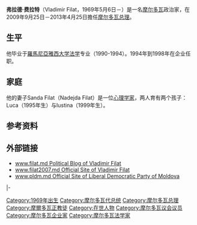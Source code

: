 {{Infobox officeholder
|name         = Vlad Filat
|image        = Vladimir Filat.jpg
|office       = [[摩尔多瓦总理|总理]]
|president    = [[米哈伊·金普|米哈伊·金普]]<small>（代理）</small><br/>[[马里安·卢普|马里安·卢普]]<small>（代理）</small><br/>[[尼古拉·蒂莫夫蒂|尼古拉·蒂莫夫蒂]]
|term_start   = 2009年9月25日
|term_end     = 2013年4月25日
|predecessor  = [[Vitalie_Pîrlog|Vitalie Pîrlog]]<small>（代理）</small>
|successor    = [[尤里·良格|尤里·良格]]
|office2      = [[摩尔多瓦总统|总统]]<br/><small>代理</small>
|term_start2  = 2010年12月28日
|term_end2    = 2010年12月30日
|predecessor2 = [[米哈伊·金普|米哈伊·金普]]<small>（代理）</small>
|successor2   = [[马里安·卢普|马里安·卢普]]<small>（代理）</small>
|office3        = 国会议员
|term_start3    = 2005年3月24日
|term_end3      = 2010年2月19日
|predecessor3   = 
|successor3     = 
|office4        = 摩尔多瓦国务部长
|primeminister4 = [[Ion_Sturza|Ion Sturza]]
|president4     = [[Petru_Lucinschi|Petru Lucinschi]]
|term_start4    = 1999年3月12日
|term_end4      = 1999年11月12日
|predecessor4   = [[Nicolae_Cernomaz|Nicolae Cernomaz]]
|successor4     = 
|birth_date   = {{birth date and age|1969|5|6}}
|birth_place  = [[苏联|苏联]][[Lăpușna,_Hîncești|Lăpușna]]<br/><small>（在今[[摩尔多瓦|摩尔多瓦]]）</small>
|death_date   = 
|death_place  = 
|nationality ={{flag|摩尔多瓦}}
|party        = [[摩尔多瓦自由民主党|自由民主党]]<small>（2007–现在）</small><br/>[[欧洲一体化联盟|欧洲一体化联盟]]<small>（2009–现在）</small>
|otherparty   = [[摩尔多瓦民主党|民主党]]<small>（1997–2007）</small><br/>[[民主与改革联盟|民主与改革联盟]]<small>（1998–1999）</small>
|spouse       = Sanda Filat
|children     = Luca<br/>Iustina
|alma_mater   = [[Cooperation_College_of_Chişinău|Cooperation College of Chişinău]]<br/>[[亞歷山德魯伊萬庫扎大學|雅西大学]]
|religion     = [[東正教|東正教]]
}}
'''弗拉德·费拉特'''（Vladimir Filat，1969年5月6日－）是一名[[摩尔多瓦|摩尔多瓦]]政治家，在2009年9月25日－2013年4月25日擔任[[摩尔多瓦总理|摩尔多瓦总理]]。

== 生平 ==
他毕业于[[羅馬尼亞|羅馬尼亞]][[雅西大学|雅西大学]][[法学|法学]]专业（1990-1994）。1994年到1998年在企业任职。

== 家庭 == 
他的妻子Sanda Filat（Nadejda Filat）是一位[[心理学家|心理学家]]，两人育有两个孩子：Luca（1995年生）与Iustina（1999年生）。

==参考资料== 
{{reflist}}

== 外部链接 ==
{{commonscat|Vlad Filat}}
* [http://www.filat.md www.filat.md Political Blog of Vladimir Filat] {{Wayback|url=http://www.filat.md/ |date=20200622073252 }}
* [https://web.archive.org/web/20160422082116/http://www.filat2007.md/ www.filat2007.md Official Site of Vladimir Filat]
* [http://www.pldm.md www.pldm.md Official Site of Liberal Democratic Party of Moldova] {{Wayback|url=http://www.pldm.md/ |date=20110622041454 }}

{{s-start}}
{{s-off}}
{{s-bef|before=[[Vitalie_Pîrlog|Vitalie Pîrlog]]<br/><small>代理</small>}}
{{s-ttl|title=[[摩尔多瓦总理|摩尔多瓦总理]]|years=2009–2013}}
{{s-aft|after=[[尤里·良格|尤里·良格]]}}
|-
{{s-bef|before=[[米哈伊·金普|米哈伊·金普]]<br><small>代理</small>}}
{{s-ttl|title=[[摩尔多瓦总统|摩尔多瓦总统]]<br><small>代理</small>|years=2010}}
{{s-aft|after=[[马里安·卢普|马里安·卢普]]<br><small>代理</small>}}
{{s-end}}

{{DEFAULTSORT:Filat, Vlad}}
[[Category:1969年出生|Category:1969年出生]]
[[Category:摩尔多瓦代总统|Category:摩尔多瓦代总统]]
[[Category:摩尔多瓦总理|Category:摩尔多瓦总理]]
[[Category:摩爾多瓦正教徒|Category:摩爾多瓦正教徒]]
[[Category:在世人物|Category:在世人物]]
[[Category:摩尔多瓦议会议员|Category:摩尔多瓦议会议员]]
[[Category:摩尔多瓦企业家|Category:摩尔多瓦企业家]]
[[Category:摩尔多瓦法学家|Category:摩尔多瓦法学家]]